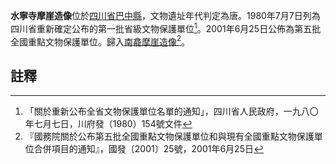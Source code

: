 {{msg:四川省文物保護單位
|名稱 = 水寧寺摩崖造像
|編號 = 42
|圖片 = 
|級別 = S1
|分類 = 
|時代 = [[唐代|唐代]]
|地点 = [[四川省|四川省]][[巴中縣|巴中縣]]
|坐標 =
|登錄 = 1980年7月7日
}}
{{msg:四川省文物保護單位
|名稱 = 水寧寺摩崖造像、[[西龕摩崖造像|西龕摩崖造像]]、[[北龕摩崖造像|北龕摩崖造像]]
|編號 = 合併-14
|圖片 = 
|級別 = 105
|分類 = 
|時代 = 隋至宋
|地点 = [[四川省|四川省]][[巴中市|巴中市]]
|坐標 =
|登錄 = 2001年6月25日
}}
'''水寧寺摩崖造像'''位於[[四川省|四川省]][[巴中縣|巴中縣]]，文物遺址年代判定為唐。1980年7月7日列為四川省重新確定公布的第一批省級文物保護單位<ref>「關於重新公布全省文物保護單位名單的通知」，四川省人民政府，一九八〇年七月七日，川府發（1980）154號文件</ref>。2001年6月25日公佈為第五批全國重點文物保護單位。歸入[[南龕摩崖造像|南龕摩崖造像]]<ref>『國務院關於公布第五批全國重點文物保護單位和與現有全國重點文物保護單位合併項目的通知』，國發〔2001〕25號，2001年6月25日</ref>。
==註釋==
{{reflist}}
{{文物保護單位小作品}}
{{四川全國重點文物保護單位}}